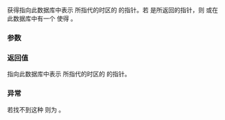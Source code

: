 {{cpp/chrono/tzdb/title|locate_zone}}
{{cpp/chrono/tzdb/navbar}}
{{ddcl|since=c++20|
const std::chrono::time_zone* locate_zone( std::string_view tz_name ) const;
}}

获得指向此数据库中表示 {{c|tz_name}} 所指代的时区的 {{lc|std::chrono::time_zone}} 的指针。若 {{c|p}} 是所返回的指针，则 {{c|1=p-&gt;name() == tz_name}} 或在此数据库中有一个 {{lc|std::chrono::time_zone_link}} {{c|l}} 使得 {{c|1=p-&gt;name() == l.target() &amp;&amp; l.name() == tz_name}}。

===参数===
{{par begin}}
{{par|tz_name|时区名称}}
{{par end}}

=== 返回值 ===
指向此数据库中表示 {{c|tz_name}} 所指代的时区的 {{lc|std::chrono::time_zone}} 的指针。

=== 异常 ===
若找不到这种 {{tt|time_zone}} 则为 {{lc|std::runtime_error}}。

{{langlinks|en|es|ja|ru}}